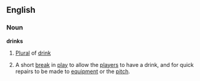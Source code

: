==English==
===Noun===
'''drinks'''
# [[Plural]] of [[drink]]
#{{cricket}} A short [[break]] in [[play]] to allow the [[player]]s to have a drink, and for quick repairs to be made to [[equipment]] or the [[pitch]].